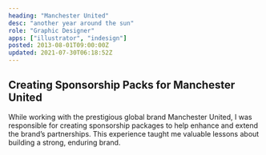 ```yaml
---
heading: "Manchester United"
desc: "another year around the sun"
role: "Graphic Designer"
apps: ["illustrator", "indesign"]
posted: 2013-08-01T09:00:00Z
updated: 2021-07-30T06:18:52Z
---
```


## Creating Sponsorship Packs for Manchester United

While working with the prestigious global brand Manchester United, I was responsible for creating sponsorship packages to help enhance and extend the brand’s partnerships. This experience taught me valuable lessons about building a strong, enduring brand.
